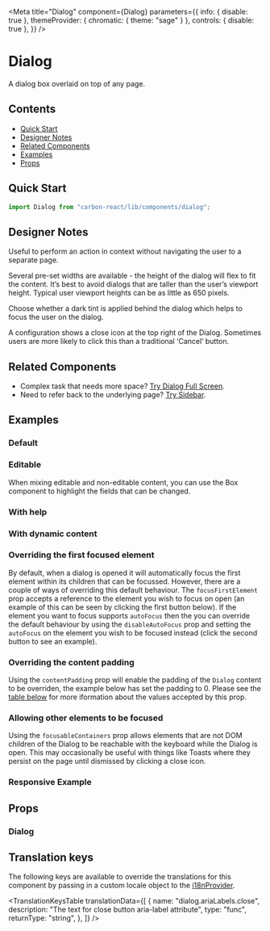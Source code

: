 

<Meta
  title="Dialog"
  component={Dialog}
  parameters={{
    info: { disable: true },
    themeProvider: { chromatic: { theme: "sage" } },
    controls: { disable: true },
  }}
/>

# Dialog

A dialog box overlaid on top of any page.

## Contents

- [Quick Start](#quick-start)
- [Designer Notes](#designer-notes)
- [Related Components](#related-components)
- [Examples](#examples)
- [Props](#props)

## Quick Start

```javascript
import Dialog from "carbon-react/lib/components/dialog";
```

## Designer Notes

Useful to perform an action in context without navigating the user to a separate page.

Several pre-set widths are available - the height of the dialog will flex to fit the content. It’s best to avoid dialogs that are taller than the user’s viewport height. Typical user viewport heights can be as little as 650 pixels.

Choose whether a dark tint is applied behind the dialog which helps to focus the user on the dialog.

A configuration shows a close icon at the top right of the Dialog. Sometimes users are more likely to click this than a traditional ‘Cancel’ button.

## Related Components

- Complex task that needs more space? [Try Dialog Full Screen](/?path=/docs/dialog-full-screen--default-story "Dialog Full Screen").
- Need to refer back to the underlying page? [Try Sidebar](/?path=/docs/sidebar--default-story "Sidebar").

## Examples

### Default

<Canvas>
  <Story name="default" story={stories.DefaultStory} />
</Canvas>

### Editable

When mixing editable and non-editable content, you can use the <LinkTo kind="Box" story="page">Box</LinkTo> component to highlight the fields that can be changed.

<Canvas>
  <Story name="editable" story={stories.Editable} />
</Canvas>

### With help

<Canvas>
  <Story name="with help" story={stories.WithHelp} />
</Canvas>

### With dynamic content

<Canvas>
  <Story name="dynamic content" story={stories.DynamicContent} />
</Canvas>

### Overriding the first focused element

By default, when a dialog is opened it will automatically focus the first element within its children that can be focussed.
However, there are a couple of ways of overriding this default behaviour. The `focusFirstElement` prop accepts a reference
to the element you wish to focus on open (an example of this can be seen by clicking the first button below). If the element
you want to focus supports `autoFocus` then the you can override the default behaviour by using the `disableAutoFocus` prop
and setting the `autoFocus` on the element you wish to be focused instead (click the second button to see an example).

<Canvas>
  <Story
    name="focusing a different first element"
    story={stories.FocusingADifferentFirstElement}
  />
</Canvas>

### Overriding the content padding

Using the `contentPadding` prop will enable the padding of the `Dialog` content to be overriden, the example below has
set the padding to 0. Please see the [table below](#props) for more iformation about the values accepted by this prop.

<Canvas>
  <Story
    name="overriding content padding"
    story={stories.OverridingContentPadding}
  />
</Canvas>

### Allowing other elements to be focused

Using the `focusableContainers` prop allows elements that are not DOM children of the Dialog to be reachable with the keyboard while the Dialog is open.
This may occasionally be useful with things like Toasts where they persist on the page until dismissed by clicking a close icon.

<Canvas>
  <Story
    name="other focusable containers"
    story={stories.OtherFocusableContainers}
  />
</Canvas>

### Responsive Example

<Canvas>
  <Story name="responsive" story={stories.Responsive} />
</Canvas>

## Props

### Dialog

<ArgsTable of={Dialog} />

## Translation keys

The following keys are available to override the translations for this component by passing in a custom locale object to the
[i18nProvider](https://carbon.sage.com/?path=/story/documentation-i18n--page).

<TranslationKeysTable
  translationData={[
    {
      name: "dialog.ariaLabels.close",
      description: "The text for close button aria-label attribute",
      type: "func",
      returnType: "string",
    },
  ]}
/>
